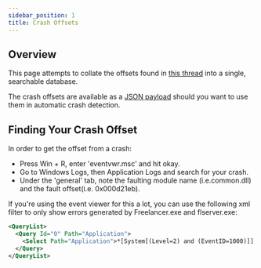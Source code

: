 ```yaml
---
sidebar_position: 1
title: Crash Offsets
---
```



## Overview

This page attempts to collate the offsets found in [this thread](https://the-starport.net/freelancer/forum/viewtopic.php?topic_id=2987) into a single, searchable database.

The crash offsets are available as a [JSON payload](/payloads/crash-offsets.json) should you want to use them in automatic crash detection.

## Finding Your Crash Offset

In order to get the offset from a crash:

* Press Win + R, enter 'eventvwr.msc' and hit okay.
* Go to Windows Logs, then Application Logs and search for your crash.
* Under the 'general' tab, note the faulting module name (i.e.common.dll) and the fault offset(i.e. 0x000d21eb).

If you're using the event viewer for this a lot, you can use the following xml filter to only show errors generated by Freelancer.exe and flserver.exe:

```xml
<QueryList>
  <Query Id="0" Path="Application">
    <Select Path="Application">*[System[(Level=2) and (EventID=1000)]] and *[EventData[Data and (Data='Freelancer.exe' or Data='flserver.exe')]]</Select>
  </Query>
</QueryList>
```

<Offsets/>